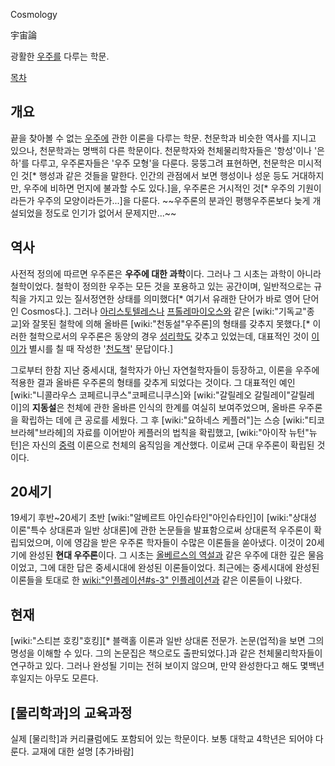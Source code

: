 Cosmology

宇宙論


광활한 [[우주]]를 다루는 학문.

[[목차]]
== 개요 ==
끝을 찾아볼 수 없는 [[우주]]에 관한 이론을 다루는 학문. 천문학과 비슷한 역사를 지니고 있으나, 천문학과는 명백히 다른 학문이다. 천문학자와 천체물리학자들은 '항성'이나 '은하'를 다루고, 우주론자들은 '우주 모형'을 다룬다. 뭉뚱그려 표현하면, 천문학은 미시적인 것[* 행성과 같은 것들을 말한다. 인간의 관점에서 보면 행성이나 성운 등도 거대하지만, 우주에 비하면 먼지에 불과할 수도 있다.]을, 우주론은 거시적인 것[* 우주의 기원이라든가 우주의 모양이라든가...]을 다룬다. ~~우주론의 분과인 평행우주론보다 늦게 개설되었을 정도로 인기가 없어서 문제지만...~~

== 역사 ==
사전적 정의에 따르면 우주론은 '''우주에 대한 과학'''이다. 그러나 그 시초는 과학이 아니라 철학이었다. 철학이 정의한 우주는 모든 것을 포용하고 있는 공간이며, 일반적으로는 규칙을 가지고 있는 질서정연한 상태를 의미했다[* 여기서 유래한 단어가 바로 영어 단어인 Cosmos다.]. 그러나 [[아리스토텔레스]]나 [[프톨레마이오스]]와 같은 [wiki:"기독교"종교]와 잘못된 철학에 의해 올바른 [wiki:"천동설"우주론]의 형태를 갖추지 못했다.[* 이러한 철학으로서의 우주론은 동양의 경우 [[성리학]]도 갖추고 있었는데, 대표적인 것이 [[이이]]가 별시를 칠 때 작성한 '[http://www.yulgok.co.kr/book/chndo1.htm 천도책]' 문답이다.] 

그로부터 한참 지난 중세시대, 철학자가 아닌 자연철학자들이 등장하고, 이론을 우주에 적용한 결과 올바른 우주론의 형태를 갖추게 되었다는 것이다. 그 대표적인 예인 [wiki:"니콜라우스 코페르니쿠스"코페르니쿠스]와 [wiki:"갈릴레오 갈릴레이"갈릴레이]의 '''지동설'''은 천체에 관한 올바른 인식의 한계를 여실히 보여주었으며, 올바른 우주론을 확립하는 데에 큰 공로를 세웠다. 그 후 [wiki:"요하네스 케플러"]는 스승 [wiki:"티코 브라헤"브라헤]의 자료를 이어받아 케플러의 법칙을 확립했고, [wiki:"아이작 뉴턴"뉴턴]은 자신의 [[중력]] 이론으로 천체의 움직임을 계산했다. 이로써 근대 우주론이 확립된 것이다.

== 20세기 ==
19세기 후반~20세기 초반 [wiki:"알베르트 아인슈타인"아인슈타인]이 [wiki:"상대성 이론"특수 상대론과 일반 상대론]에 관한 논문들을 발표함으로써 상대론적 우주론이 확립되었으며, 이에 영감을 받은 우주론 학자들이 수많은 이론들을 쏟아냈다. 이것이 20세기에 완성된 '''현대 우주론'''이다. 그 시초는 [[올베르스의 역설]]과 같은 우주에 대한 깊은 물음이었고, 그에 대한 답은 중세시대에 완성된 이론들이었다. 최근에는 중세시대에 완성된 이론들을 토대로 한 [[wiki:"인플레이션#s-3" 인플레이션]]과 같은 이론들이 나왔다.

== 현재 ==
[wiki:"스티븐 호킹"호킹][* 블랙홀 이론과 일반 상대론 전문가. 논문(업적)을 보면 그의 명성을 이해할 수 있다. 그의 논문집은 책으로도 출판되었다.]과 같은 천체물리학자들이 연구하고 있다. 그러나 완성될 기미는 전혀 보이지 않으며, 만약 완성한다고 해도 몇백년 후일지는 아무도 모른다.

== [물리학과]의 교육과정 ==
실제 [물리학]과 커리큘럼에도 포함되어 있는 학문이다. 보통 대학교 4학년은 되어야 다룬다. 교재에 대한 설명 [추가바람]

